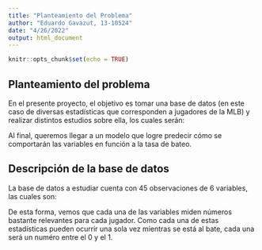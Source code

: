 ```yaml
---
title: "Planteamiento del Problema"
author: "Eduardo Gavazut, 13-10524"
date: "4/26/2022"
output: html_document
---
```


```r
knitr::opts_chunk$set(echo = TRUE)
```

## Planteamiento del problema

En el presente proyecto, el objetivo es tomar una base de datos (en este caso de diversas estadísticas que corresponden a jugadores de la MLB) y realizar distintos estudios sobre ella, los cuales serán:

\begin{enumerate}
  \item Análisis descriptivo.
  \item Intervalo de confianza (97%) para la media de cada variable.
  \item Probar (a nivel de 0.05) que el promedio de bateo es inferior a 0.300.
  \item Estudiar si la tasa de ponches y de jonrones son iguales.
  \item Prueba de bondad de ajuste para la tasa de bateo para determinar si tiene distribución normal.
  \item Gráfico de dispersión y matriz de correlación para las variables.
  \item Modelo de regresión final y predicción para la tasa de bateo.
  \item Separar a la tasa de bateo en tres grupos: los que tienen menos de 0.200, los que tienen entre 0.200 y 0.300, y los que tienen más de 0.300, y realización de un análisis de varianza para estudiar si los promedios de tasas de las otras variables son iguales.
\end{enumerate}

Al final, queremos llegar a un modelo que logre predecir cómo se comportarán las variables en función a la tasa de bateo.

## Descripción de la base de datos

La base de datos a estudiar cuenta con 45 observaciones de 6 variables, las cuales son:

\begin{enumerate}
  \item X1 = tasa de bateo, calculada como hits/veces al bate. Entiéndase la conexión efectuada por el bateador que coloca la pelota dentro del terreno de juego, permitiéndole alcanzar al menos una base, sin que se produzca un error de defensa del equipo contrario o algún otro jugador sea declarado como fuera de juego.
  \item X2 = carreras anotadas/veces al bate. Entiéndase carrera por anotación, y se logra al recorrer un corredor la totalidad de las bases volviendo al home, bien de manera continua (por medio de un jonrón) o de forma alternada consecutiva antes de que se realicen 3 outs.
  \item X3 = dobles/veces al bate. Entiéndase por doble como un hit en el que el bateador logra llegar a segunda base sin ser puesto out y sin que haya error alguno de la defensiva. 
  \item X4 = triples/veces al bate. Entiéndase por triple como un hit en el que el bateador logra llegar satisfactoriamente a tercera base, sin que ocurra ningún error por parte de la defensiva.
  \item X5 = jonrones/veces al bate. Un jonrón se da cuando el bateador hace contacto con la pelota de una manera que le permita recorrer las bases y anotar una carrera (junto con todos los corredores en base) en la misma jugada, sin que se registre ningún out ni error de la defensa.
  \item X6 = ponches/veces al bate. Por último, un ponche es la acción de retirar a un bateador con una cuenta de 3 strikes, al que la recibe se le suele llamar ponchao o ponchado.
\end{enumerate}

De esta forma, vemos que cada una de las variables miden números bastante relevantes para cada jugador. Como cada una de estas estadísticas pueden ocurrir una sola vez mientras se está al bate, cada una será un numéro entre el 0 y el 1.